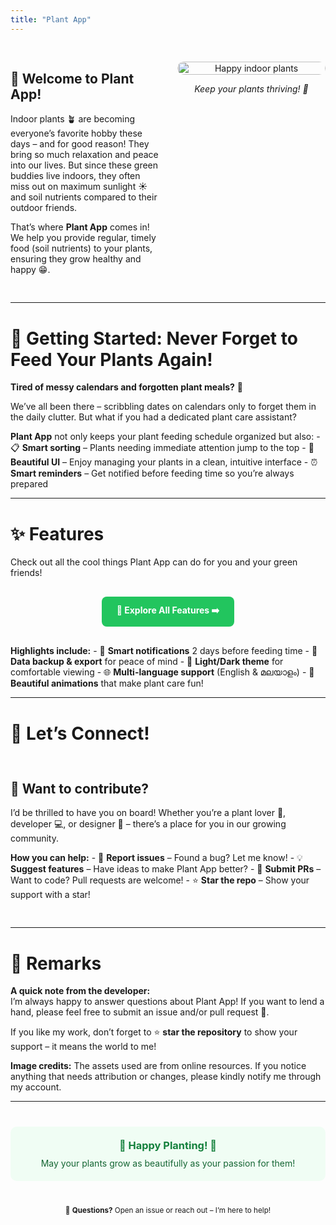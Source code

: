 ```yaml
---
title: "Plant App"
---
```


<div style="display: flex; align-items: flex-start; gap: 30px; margin: 30px 0;">
<div style="flex: 1">

# 🌿 Welcome to Plant App!

Indoor plants 🪴 are becoming everyone's favorite hobby these days – and for good reason! They bring so much relaxation and peace into our lives. But since these green buddies live indoors, they often miss out on maximum sunlight ☀️ and soil nutrients compared to their outdoor friends.

That's where **Plant App** comes in! We help you provide regular, timely food (soil nutrients) to your plants, ensuring they grow healthy and happy 😁.

</div>
<div style="flex: 1; text-align: center;">
<img src="docs/pics/photo_2025-09-25_22-57-07.jpg" alt="Happy indoor plants" style="width: 100%; max-width: 250px; border-radius: 15px;"/>

<em>Keep your plants thriving! 🌱</em>
</div>
</div>

---

# 🚀 Getting Started: Never Forget to Feed Your Plants Again!

**Tired of messy calendars and forgotten plant meals?** 📅

We've all been there – scribbling dates on calendars only to forget them in the daily clutter. But what if you had a dedicated plant care assistant?

**Plant App** not only keeps your plant feeding schedule organized but also:
- 📋 **Smart sorting** – Plants needing immediate attention jump to the top
- 🎨 **Beautiful UI** – Enjoy managing your plants in a clean, intuitive interface
- ⏰ **Smart reminders** – Get notified before feeding time so you're always prepared

---

# ✨ Features

Check out all the cool things Plant App can do for you and your green friends!

<div style="text-align: center; margin: 30px 0;">
<a href="features.qmd" style="display: inline-block; background: #22c55e; color: white; padding: 12px 24px; border-radius: 8px; text-decoration: none; font-weight: bold; transition: all 0.3s;">
🌿 Explore All Features ➡️
</a>
</div>

**Highlights include:**
- 🔔 **Smart notifications** 2 days before feeding time
- 💾 **Data backup & export** for peace of mind
- 🎨 **Light/Dark theme** for comfortable viewing
- 🌐 **Multi-language support** (English & മലയാളം)
- 📱 **Beautiful animations** that make plant care fun!

---

# 💬 Let's Connect!

<div style="display: flex; align-items: center; gap: 20px; margin: 30px 0;">
<div style="flex: 1">

## 🤝 Want to contribute?

I'd be thrilled to have you on board! Whether you're a plant lover 🌱, developer 💻, or designer 🎨 – there's a place for you in our growing community.

**How you can help:**
- 🐛 **Report issues** – Found a bug? Let me know!
- 💡 **Suggest features** – Have ideas to make Plant App better?
- 🔧 **Submit PRs** – Want to code? Pull requests are welcome!
- ⭐ **Star the repo** – Show your support with a star!

<!-- </div>
<div style="flex: 1; text-align: center;">
<img src="https://images.unsplash.com/photo-1556655848-ccc90e435d11?w=300" alt="Community gardening" style="width: 100%; max-width: 250px; border-radius: 15px;"/>
<em>Join our growing community! 🌟</em> -->

</div>
</div> 

---

# 📝 Remarks

**A quick note from the developer:**  
I'm always happy to answer questions about Plant App! If you want to lend a hand, please feel free to submit an issue and/or pull request 🙂. 

If you like my work, don't forget to ⭐ **star the repository** to show your support – it means the world to me!

**Image credits:** The assets used are from online resources. If you notice anything that needs attribution or changes, please kindly notify me through my account.

---

<div style="text-align: center; background: #f0fdf4; padding: 20px; border-radius: 10px; margin: 40px 0;">
<h3 style="color: #15803d; margin: 0;">🌱 Happy Planting! 🌱</h3>
<p style="margin: 10px 0 0 0; color: #166534;">May your plants grow as beautifully as your passion for them!</p>
</div>

<div style="text-align: center; margin-top: 30px;">
<small>📧 <strong>Questions?</strong> Open an issue or reach out – I'm here to help! </small>
</div>